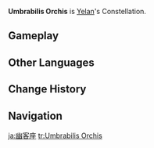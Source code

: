 {{Constellation Overview Infobox
|title     = Umbrabilis Orchis
|character = Yelan
|meaning   = Shadowy Orchid
}}
'''Umbrabilis Orchis''' is [[Yelan]]'s Constellation.

==Gameplay==
{{Constellation Table|Yelan}}

==Other Languages==
{{Other Languages
|en      = Umbrabilis Orchis
|en_lang = la
|en_tl   = Shadowy Orchid
|zhs     = 幽客座
|zhs_rm  = Yōukè-zuò
|zht     = 幽客座
|zht_rm  = Yōukè-zuò
|zh_tl   = 
|ja      = 幽客座
|ja_rm   = Yuukake-za
|ja_tl   = Orchid Constellation
|ko      = 유객(幽客)자리
|ko_rm   = Yugaek-jari
|ko_tl   = Loafer Constellation
|es      = Umbrabilis Orchis
|fr      = Umbrabilis Orchis
|ru      = Призрачная Орхидея
|ru_tl   = Ghost Orchid
|th      = Umbrabilis Orchis
|vi      = Cung U Khách
|vi_tl   = 
|de      = Umbrabilis Orchis
|id      = Umbrabilis Orchis
|pt      = Umbrabilis Orchis
|tr      = Gölgeli Orkide
|tr_tl   = 
|it      = Umbrabilis Orchis
}}

==Change History==
{{Change History|2.7}}

==Navigation==
{{Constellation Navbox}}

[[ja:幽客座]]
[[tr:Umbrabilis Orchis]]